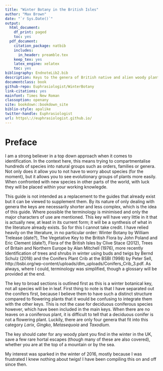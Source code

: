 ```yaml
--- 
title: "Winter Botany in the British Isles"
author: "Max Brown"
date: "`r Sys.Date()`"
output:
  html_document:
    df_print: paged
    toc: yes
  pdf_document:
    citation_package: natbib
    includes:
      in_header: preamble.tex
    keep_tex: yes
    latex_engine: xelatex
    toc: yes
bibliography: EndnoteLib2.bib
description: Keys to the genera of British native and alien woody plants
documentclass: book
github-repo: Euphrasiologist/WinterBotany
link-citations: yes
mainfont: Times New Roman
classoption: openany
site: bookdown::bookdown_site
biblio-style: apalike
twitter-handle: Euphrasiologist
url: https\://euphrasiologist.github.io/
---
```


# Preface {-}

I am a strong believer in a top down approach when it comes to identification. In the context here, this means trying to compartmentalise hundreds of species into natural groups such as orders, families or genera. Not only does it allow you to not have to worry about species (for the moment), but it allows you to see evolutionary groups of plants more easily. When confronted with new species in other parts of the world, with luck they will be placed within your working knowlegde.

This guide is not intended as a replacement to the guides that already exist but it can be viewed to supplement them. By its nature of only dealing with genera the keys are necessarily shorter and less complex, which is the idea of this guide. Where possible the terminology is minimised and only the major characters of use are mentioned. This key will have very little in it that is actually new, at least in its current form; it will be a synthesis of what in the literature already exists. So for this I cannot take credit. I have relied heavily on the literature, in no particular order: Winter Botany by William Trelease (date?), The Vegetative Key to the British Flora by John Poland and Eric Clement (date?), Flora of the British Isles by Clive Stace (2012), Trees of Britain and Northern Europe by Alan Mitchell (1976), more recently Identification of trees and shrubs in winter using buds and twigs by Bernd Schulz (2018) and the Conifers Plant Crib at the BSBI (1998) by Peter Sell, http://bsbi.org/wp-content/uploads/dlm_uploads/Conifers_Crib_3.pdf. As always, where I could, terminology was simplified, though a glossary will be provided at the end.

The key to broad sections is outlined first as this is a winter botanical key, not all species will be in leaf. First thing to note is that I have separated out the conifers first, because I believe them to have such a distinct structure compared to flowering plants that it would be confusing to integrate them with the other keys. This is not the case for deciduous coniferous species however, which have been included in the main keys. When there are no leaves on a coniferous plant, it is difficult to tell that a deciduous conifer is not a flowering plant. Luckily, there are only four genera that fit into this category *Larix*, *Gingko*, *Metasequoia* and *Taxodium*.

The key should cater for any woody plant you find in the winter in the UK, save a few rare hortal escapes (though many of these are also covered), whether you are at the top of a mountain or by the sea.

My interest was sparked in the winter of 2016, mostly because I was frustrated I knew nothing about twigs! I have been compiling this on and off since then.